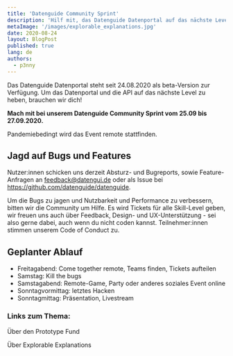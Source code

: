 ```yaml
---
title: 'Datenguide Community Sprint'
description: 'Hilf mit, das Datenguide Datenportal auf das nächste Level zu bringen'
metaImage: '/images/explorable_explanations.jpg'
date: 2020-08-24
layout: BlogPost
published: true
lang: de
authors:
  - p3nny
---
```



Das Datenguide Datenportal steht seit 24.08.2020 als beta-Version zur Verfügung. Um das Datenportal und die API auf das nächste Level zu heben, brauchen wir dich!

**Mach mit bei unserem Datenguide Community Sprint vom 25.09 bis 27.09.2020.**

Pandemiebedingt wird das Event remote stattfinden.

## Jagd auf Bugs und Features

Nutzer:innen schicken uns derzeit Absturz- und Bugreports, sowie Feature-Anfragen an feedback@datengui.de oder als Issue bei https://github.com/datenguide/datenguide.

Um die Bugs zu jagen und Nutzbarkeit und Performance zu verbessern, bitten wir die Community um Hilfe. Es wird Tickets für alle Skill-Level geben, wir freuen uns auch über Feedback, Design- und UX-Unterstützung - sei also gerne dabei, auch wenn du nicht coden kannst.
Teilnehmer:innen stimmen unserem Code of Conduct zu.

## Geplanter Ablauf

- Freitagabend: Come together remote, Teams finden, Tickets aufteilen
- Samstag: Kill the bugs
- Samstagabend: Remote-Game, Party oder anderes soziales Event online
- Sonntagvormittag: letztes Hacken
- Sonntagmittag: Präsentation, Livestream

### Links zum Thema:

<ArrowLink href="https://prototypefund.de/about/">
  Über den Prototype Fund
</ArrowLink>

<ArrowLink href="https://explorabl.es/">Über Explorable Explanations</ArrowLink>
